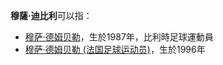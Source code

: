'''穆薩·迪比利'''可以指：
*[[穆萨·德姆贝勒|穆萨·德姆贝勒]]，生於1987年，比利時足球運動員
*[[穆萨·德姆贝勒_(法国足球运动员)|穆萨·德姆贝勒 (法国足球运动员)]]，生於1996年
{{Disambiguation|Cat=五字人名译名消歧义}}